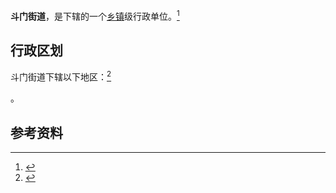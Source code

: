 {{中国乡级行政区|61/01/16/010/000}}

'''斗门街道'''，是{{PRC admin/fullname|61/01/16/010/000|3}}下辖的一个[[乡镇|乡镇]]级行政单位。<ref>{{PRC admin/ref sgc|{{PRC admin/parent|61/01/16/010/000}}}}</ref>

== 行政区划 ==

斗门街道下辖以下地区：<ref>{{PRC admin/ref sgc|61/01/16/010/000}}</ref>

{{PRC admin/children|61/01/16/010/000}}。

== 参考资料 ==

{{reflist}}

{{行政区划小作品}}
{{PRC admin/navcat|61/01/16/010/000}}